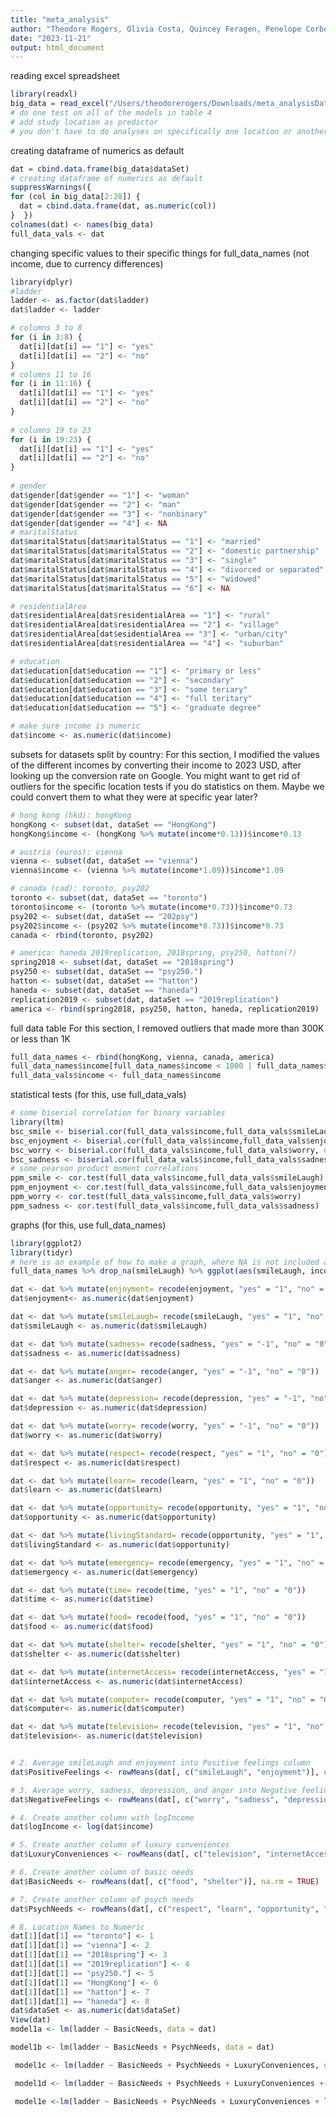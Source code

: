 ```yaml
---
title: "meta_analysis"
author: "Theodore Rogers, Olivia Costa, Quincey Feragen, Penelope Corbett"
date: "2023-11-21"
output: html_document
---
```

reading excel spreadsheet
```r
library(readxl)
big_data = read_excel("/Users/theodorerogers/Downloads/meta_analysisDat.xlsx")
# do one test on all of the models in table 4
# add study location as predictor
# you don't have to do analyses on specifically one location or another
```
creating dataframe of numerics as default
```r
dat = cbind.data.frame(big_data$dataSet)
# creating dataframe of numerics as default
suppressWarnings({
for (col in big_data[2:28]) {
  dat = cbind.data.frame(dat, as.numeric(col))
}  })
colnames(dat) <- names(big_data)
full_data_vals <- dat
```
changing specific values to their specific things for full_data_names (not income, due to currency differences)
```r
library(dplyr)
#ladder
ladder <- as.factor(dat$ladder)
dat$ladder <- ladder

# columns 3 to 8
for (i in 3:8) {
  dat[i][dat[i] == "1"] <- "yes"
  dat[i][dat[i] == "2"] <- "no"
}
# columns 11 to 16
for (i in 11:16) {
  dat[i][dat[i] == "1"] <- "yes"
  dat[i][dat[i] == "2"] <- "no"
}
  
# columns 19 to 23
for (i in 19:23) {
  dat[i][dat[i] == "1"] <- "yes"
  dat[i][dat[i] == "2"] <- "no"
}
  
# gender
dat$gender[dat$gender == "1"] <- "woman"
dat$gender[dat$gender == "2"] <- "man"
dat$gender[dat$gender == "3"] <- "nonbinary"
dat$gender[dat$gender == "4"] <- NA
# maritalStatus
dat$maritalStatus[dat$maritalStatus == "1"] <- "married"
dat$maritalStatus[dat$maritalStatus == "2"] <- "domestic partnership"
dat$maritalStatus[dat$maritalStatus == "3"] <- "single"
dat$maritalStatus[dat$maritalStatus == "4"] <- "divorced or separated"
dat$maritalStatus[dat$maritalStatus == "5"] <- "widowed"
dat$maritalStatus[dat$maritalStatus == "6"] <- NA

# residentialArea
dat$residentialArea[dat$residentialArea == "1"] <- "rural"
dat$residentialArea[dat$residentialArea == "2"] <- "village"
dat$residentialArea[dat$esidentialArea == "3"] <- "urban/city"
dat$residentialArea[dat$residentialArea == "4"] <- "suburban"

# education
dat$education[dat$education == "1"] <- "primary or less"
dat$education[dat$education == "2"] <- "secondary"
dat$education[dat$education == "3"] <- "some teriary"
dat$education[dat$education == "4"] <- "full teritary"
dat$education[dat$education == "5"] <- "graduate degree"

# make sure income is numeric
dat$income <- as.numeric(dat$income)
```
subsets for datasets split by country:
For this section, I modified the values of the different incomes by converting their income to 2023 USD, after looking up the conversion rate on Google. You might want to get rid of outliers for the specific location tests if you do statistics on them. Maybe we could convert them to what they were at specific year later? 
```r
# hong kong (hkd): hongKong
hongKong <- subset(dat, dataSet == "HongKong")
hongKong$income <- (hongKong %>% mutate(income*0.13))$income*0.13

# austria (euros): vienna
vienna <- subset(dat, dataSet == "vienna")
vienna$income <- (vienna %>% mutate(income*1.09))$income*1.09

# canada (cad): toronto, psy202
toronto <- subset(dat, dataSet == "toronto")
toronto$income <- (toronto %>% mutate(income*0.73))$income*0.73
psy202 <- subset(dat, dataSet == "202psy")
psy202$income <- (psy202 %>% mutate(income*0.73))$income*0.73
canada <- rbind(toronto, psy202)

# america: haneda 2019replication, 2018spring, psy250, hatton(?)
spring2018 <- subset(dat, dataSet == "2018spring")
psy250 <- subset(dat, dataSet == "psy250.")
hatton <- subset(dat, dataSet == "hatton")
haneda <- subset(dat, dataSet == "haneda")
replication2019 <- subset(dat, dataSet == "2019replication")
america <- rbind(spring2018, psy250, hatton, haneda, replication2019)
```
full data table
For this section, I removed outliers that made more than 300K or less than 1K
```r
full_data_names <- rbind(hongKong, vienna, canada, america)
full_data_names$income[full_data_names$income < 1000 | full_data_names$income > 300000] <- NA
full_data_vals$income <- full_data_names$income
```
statistical tests (for this, use full_data_vals)
```r
# some biserial correlation for binary variables
library(ltm)
bsc_smile <- biserial.cor(full_data_vals$income,full_data_vals$smileLaugh, use = "complete.obs")
bsc_enjoyment <- biserial.cor(full_data_vals$income,full_data_vals$enjoyment, use = "complete.obs")
bsc_worry <- biserial.cor(full_data_vals$income,full_data_vals$worry, use = "complete.obs")
bsc_sadness <- biserial.cor(full_data_vals$income,full_data_vals$sadness, use = "complete.obs")
# some pearson product moment correlations
ppm_smile <- cor.test(full_data_vals$income,full_data_vals$smileLaugh)
ppm_enjoyment <- cor.test(full_data_vals$income,full_data_vals$enjoyment)
ppm_worry <- cor.test(full_data_vals$income,full_data_vals$worry)
ppm_sadness <- cor.test(full_data_vals$income,full_data_vals$sadness)
```
graphs (for this, use full_data_names)
```r
library(ggplot2)
library(tidyr)
# here is an example of how to make a graph, where NA is not included as a category
full_data_names %>% drop_na(smileLaugh) %>% ggplot(aes(smileLaugh, income)) + geom_boxplot()
```
```r
dat <- dat %>% mutate(enjoyment= recode(enjoyment, "yes" = "1", "no" = "0"))
dat$enjoyment<- as.numeric(dat$enjoyment)

dat <- dat %>% mutate(smileLaugh= recode(smileLaugh, "yes" = "1", "no" = "0"))
dat$smileLaugh <- as.numeric(dat$smileLaugh)

dat <- dat %>% mutate(sadness= recode(sadness, "yes" = "-1", "no" = "0"))
dat$sadness <- as.numeric(dat$sadness)

dat <- dat %>% mutate(anger= recode(anger, "yes" = "-1", "no" = "0"))
dat$anger <- as.numeric(dat$anger)

dat <- dat %>% mutate(depression= recode(depression, "yes" = "-1", "no" = "0"))
dat$depression <- as.numeric(dat$depression)

dat <- dat %>% mutate(worry= recode(worry, "yes" = "-1", "no" = "0"))
dat$worry <- as.numeric(dat$worry)

dat <- dat %>% mutate(respect= recode(respect, "yes" = "1", "no" = "0"))
dat$respect <- as.numeric(dat$respect)

dat <- dat %>% mutate(learn= recode(learn, "yes" = "1", "no" = "0"))
dat$learn <- as.numeric(dat$learn)

dat <- dat %>% mutate(opportunity= recode(opportunity, "yes" = "1", "no" = "0"))
dat$opportunity <- as.numeric(dat$opportunity)

dat <- dat %>% mutate(livingStandard= recode(opportunity, "yes" = "1", "no" = "0"))
dat$livingStandard <- as.numeric(dat$opportunity)

dat <- dat %>% mutate(emergency= recode(emergency, "yes" = "1", "no" = "0"))
dat$emergency <- as.numeric(dat$emergency)

dat <- dat %>% mutate(time= recode(time, "yes" = "1", "no" = "0"))
dat$time <- as.numeric(dat$time)

dat <- dat %>% mutate(food= recode(food, "yes" = "1", "no" = "0"))
dat$food <- as.numeric(dat$food)

dat <- dat %>% mutate(shelter= recode(shelter, "yes" = "1", "no" = "0"))
dat$shelter <- as.numeric(dat$shelter)

dat <- dat %>% mutate(internetAccess= recode(internetAccess, "yes" = "1", "no" = "0"))
dat$internetAccess <- as.numeric(dat$internetAccess)

dat <- dat %>% mutate(computer= recode(computer, "yes" = "1", "no" = "0"))
dat$computer<- as.numeric(dat$computer)

dat <- dat %>% mutate(television= recode(television, "yes" = "1", "no" = "0"))
dat$television<- as.numeric(dat$television)


# 2. Average smileLaugh and enjoyment into Positive feelings column
dat$PositiveFeelings <- rowMeans(dat[, c("smileLaugh", "enjoyment")], na.rm = TRUE)

# 3. Average worry, sadness, depression, and anger into Negative feelings column
dat$NegativeFeelings <- rowMeans(dat[, c("worry", "sadness", "depression", "anger")], na.rm = TRUE)

# 4. Create another column with logIncome
dat$logIncome <- log(dat$income)

# 5. Create another column of luxury conveniences
dat$LuxuryConveniences <- rowMeans(dat[, c("television", "internetAccess", "computer")], na.rm = TRUE)

# 6. Create another column of basic needs
dat$BasicNeeds <- rowMeans(dat[, c("food", "shelter")], na.rm = TRUE)

# 7. Create another column of psych needs
dat$PsychNeeds <- rowMeans(dat[, c("respect", "learn", "opportunity", "time", "emergency")], na.rm = TRUE)

# 8. Location Names to Numeric
dat[1][dat[1] == "toronto"] <- 1
dat[1][dat[1] == "vienna"] <- 2
dat[1][dat[1] == "2018spring"] <- 3
dat[1][dat[1] == "2019replication"] <- 4
dat[1][dat[1] == "psy250."] <- 5
dat[1][dat[1] == "HongKong"] <- 6
dat[1][dat[1] == "hatton"] <- 7
dat[1][dat[1] == "haneda"] <- 8
dat$dataSet <- as.numeric(dat$dataSet)
View(dat)
model1a <- lm(ladder ~ BasicNeeds, data = dat)

model1b <- lm(ladder ~ BasicNeeds + PsychNeeds, data = dat)

 model1c <- lm(ladder ~ BasicNeeds + PsychNeeds + LuxuryConveniences, data = dat)

 model1d <- lm(ladder ~ BasicNeeds + PsychNeeds + LuxuryConveniences + livingStandard, data = dat)

 model1e <-lm(ladder ~ BasicNeeds + PsychNeeds + LuxuryConveniences + livingStandard + logIncome, data = dat)
```
